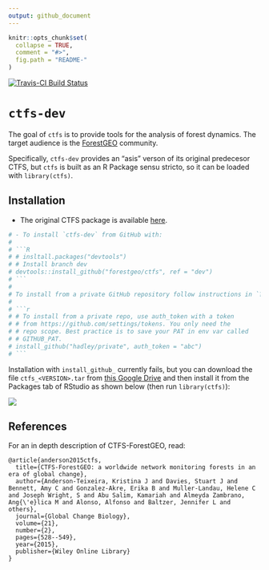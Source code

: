 ```yaml
---
output: github_document
---
```


<!-- README.md is generated from README.Rmd. Please edit that file -->

```r
knitr::opts_chunk$set(
  collapse = TRUE,
  comment = "#>",
  fig.path = "README-"
)
```

[![Travis-CI Build Status](https://travis-ci.org/forestgeo/ctfs.svg?branch=master)](https://travis-ci.org/forestgeo/ctfs)


# `ctfs-dev`

The goal of `ctfs` is to provide tools for the analysis of forest dynamics. The target audience is the [ForestGEO](http://www.forestgeo.si.edu/) community.

Specifically,  `ctfs-dev` provides an "asis" verson of its original predecesor CTFS, but `ctfs` is built as an R Package sensu stricto, so it can be loaded with `library(ctfs)`.


## Installation

- The original CTFS package is available [here](http://ctfs.si.edu/Public/CTFSRPackage/). 

```r
# - To install `ctfs-dev` from GitHub with:
# 
# ```R
# # insltall.packages("devtools")
# # Install branch dev
# devtools::install_github("forestgeo/ctfs", ref = "dev")
# ```
# 
# To install from a private GitHub repository follow instructions in `?install_github`.
# 
# ```r
# # To install from a private repo, use auth_token with a token
# # from https://github.com/settings/tokens. You only need the
# # repo scope. Best practice is to save your PAT in env var called
# # GITHUB_PAT.
# install_github("hadley/private", auth_token = "abc")
# ```
```

Installation with `install_github_` currently fails, but you can download the file `ctfs_<VERSION>.tar` from [this Google Drive](https://drive.google.com/file/d/0B5fCyFlg2t4pVGl0Zmp0QTVQZTQ/view) and then install it from the Packages tab of RStudio as shown below (then run `library(ctfs)`):

![](https://cloud.githubusercontent.com/assets/5856545/23679709/c6d664ac-0356-11e7-8dd3-c6470359538a.png)

## References

For an in depth description of CTFS-ForestGEO, read:

```
@article{anderson2015ctfs,
  title={CTFS-ForestGEO: a worldwide network monitoring forests in an era of global change},
  author={Anderson-Teixeira, Kristina J and Davies, Stuart J and Bennett, Amy C and Gonzalez-Akre, Erika B and Muller-Landau, Helene C and Joseph Wright, S and Abu Salim, Kamariah and Almeyda Zambrano, Ang{\'e}lica M and Alonso, Alfonso and Baltzer, Jennifer L and others},
  journal={Global Change Biology},
  volume={21},
  number={2},
  pages={528--549},
  year={2015},
  publisher={Wiley Online Library}
}
```
